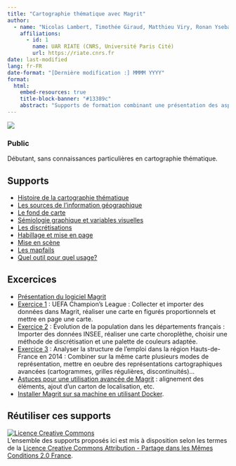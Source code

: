 ```yaml
---
title: "Cartographie thématique avec Magrit"
author:
  - name: "Nicolas Lambert, Timothée Giraud, Matthieu Viry, Ronan Ysebaert"
    affiliations:
      - id: 1
        name: UAR RIATE (CNRS, Université Paris Cité)
        url: https://riate.cnrs.fr  
date: last-modified
lang: fr-FR
date-format: "[Dernière modification :] MMMM YYYY"
format: 
  html:
    embed-resources: true
    title-block-banner: "#13389c"
    abstract: "Supports de formation combinant une présentation des aspects théoriques relatifs à la cartographie thématique et une mise en pratique avec le logiciel libre en ligne [Magrit](https://magrit.cnrs.fr)."
---
```



![](https://raw.githubusercontent.com/magrit-formations/.github/main/profile/img.png)    

### Public 
Débutant, sans connaissances particulières en cartographie thématique.

## Supports

- [Histoire de la cartographie thématique](https://magrit-formations.github.io/histoire_carto)
- [Les sources de l'information géographique](https://magrit-formations.github.io/infogeo_sources)
- [Le fond de carte](https://magrit-formations.github.io/fond_de_carte)
- [Sémiologie graphique et variables visuelles](https://magrit-formations.github.io/variables_visuelles)
- [Les discrétisations](https://magrit-formations.github.io/discretisation)
- [Habillage et mise en page](https://magrit-formations.github.io/mise_en_page) 
- [Mise en scène](https://magrit-formations.github.io/mise_en_scene)
- [Les mapfails](https://magrit-formations.github.io/mapfails)
- [Quel outil pour quel usage?](https://magrit-formations.github.io/outils_carto/)


## Excercices

- [Présentation du logiciel Magrit](https://magrit-formations.github.io/magrit_exercices/#/1)
- [Exercice 1](https://magrit-formations.github.io/magrit_exercices/#/4) : UEFA Champion's League : Collecter et importer des données dans Magrit, réaliser une carte en figurés proportionnels et mettre en page une carte.
- [Exercice 2](https://magrit-formations.github.io/magrit_exercices/#/5) : Évolution de la population dans les départements français : Importer des données INSEE, réaliser une carte choroplèthe, choisir une méthode de discrétisation et une palette de couleurs adaptée. 
- [Exercice 3](https://magrit-formations.github.io/magrit_exercices/#/6) : Analyser la structure de l'emploi dans la région Hauts-de-France en 2014 : Combiner sur la même carte plusieurs modes de représentation, mettre en oeubre des représentations cartographiques avancées (cartogrammes, grilles régulières, discontinuités)...
- [Astuces pour une utilisation avancée de Magrit](https://magrit-formations.github.io/magrit_exercices/#/7) : alignement des éléments, ajout d'un carton de localisation, etc.
- [Installer Magrit sur sa machine en utilisant Docker](https://magrit-formations.github.io/magrit_exercices/#/12).


## Réutiliser ces supports
<a rel="license" href="http://creativecommons.org/licenses/by-sa/2.0/fr/"><img alt="Licence Creative Commons" style="border-width:0" src="https://i.creativecommons.org/l/by-sa/2.0/fr/88x31.png" /></a><br />L'ensemble des supports proposés ici est mis à disposition selon les termes de la <a rel="license" href="http://creativecommons.org/licenses/by-sa/2.0/fr/">Licence Creative Commons Attribution -  Partage dans les Mêmes Conditions 2.0 France</a>.
